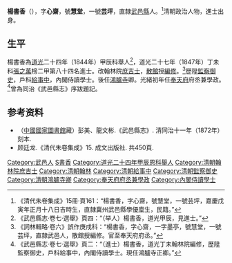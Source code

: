 '''楊書香'''（{{bd|1818年||？|catIdx=X}}），字'''心齋'''，號'''慧堂'''，一號'''芸坪'''，直隸[[武邑縣|武邑縣]]人。<ref>《清代朱卷集成》15冊·頁161：“楊書香，字心齋，號慧堂，一號芸坪，嘉慶戊寅年正月十八日吉時生，直隸冀州武邑縣學優廩生，民籍。”</ref>清朝政治人物，進士出身。

==生平==
楊書香為[[道光|道光]]二十四年（1844年）甲辰科舉人<ref>《武邑縣志·卷七·選舉》頁四：“（举人）楊書香，道光甲辰，見進士。”</ref>，道光二十七年（1847年）丁未科[[張之萬|張之萬]]榜二甲第八十四名進士。改翰林院[[庶吉士|庶吉士]]，[[散館|散館]]授[[編修|編修]]。<ref>《詞林輯略·卷六》誤作庚戌科：“楊書香，字心齋，一字墨亭，號慧堂，一號芸坪，直隸武邑人，散館授編修。官至奉天府府丞。”</ref>歷陞[[監察御史|監察御史]]，戶科[[給事中|給事中]]，內閣侍讀學士。後任[[鴻臚寺|鴻臚寺]]卿。光緒初年任[[奉天府|奉天府]]府丞兼學政。<ref>《武邑縣志·卷七·選舉》頁二：“（進士）楊書香，道光丁未翰林院編修，歷陞監察御史，戶科給事中，內閣侍讀學士。現任鴻臚寺正卿。”</ref>曾為同治《武邑縣志》序跋題記。

== 参考资料 ==
{{reflist}}

*（[[中國國家圖書館|中國國家圖書館]]藏）彭美、龍文彬.《武邑縣志》. 清同治十一年（1872年）刻本.
*顾廷龙.《清代朱卷集成》15. 成文出版社. 共450頁.

{{道光二十七年丁未科殿試金榜}}

{{Authority control}}

{{DEFAULTSORT:Yang楊}}
[[Category:武邑人|Category:武邑人]]
[[Category:楊姓|S書香]]
[[Category:道光二十四年甲辰恩科舉人|Category:道光二十四年甲辰恩科舉人]]
[[Category:清朝翰林院庶吉士|Category:清朝翰林院庶吉士]]
[[Category:清朝翰林|Category:清朝翰林]]
[[Category:清朝給事中|Category:清朝給事中]]
[[Category:清朝監察御史|Category:清朝監察御史]]
[[Category:清朝鴻臚寺卿|Category:清朝鴻臚寺卿]]
[[Category:奉天府府丞兼學政|Category:奉天府府丞兼學政]]
[[Category:內閣侍讀學士|Category:內閣侍讀學士]]


{{清朝人物小作品}}